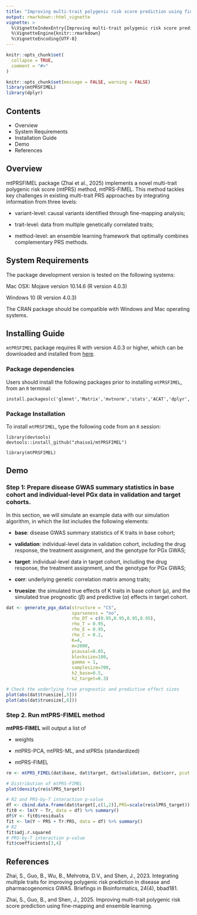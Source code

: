 ---
title: "Improving multi-trait polygenic risk score prediction using fine-mapping and ensemble learning"
output: rmarkdown::html_vignette
vignette: >
  %\VignetteIndexEntry{Improving multi-trait polygenic risk score prediction using fine-mapping and ensemble learning}
  %\VignetteEngine{knitr::rmarkdown}
  %\VignetteEncoding{UTF-8}
---

```{r, include = FALSE}
knitr::opts_chunk$set(
  collapse = TRUE,
  comment = "#>"
)
```

```{r setup}
knitr::opts_chunk$set(message = FALSE, warning = FALSE)
library(mtPRSFIMEL)
library(dplyr)
```

## Contents

- Overview
- System Requirements
- Installation Guide
- Demo
- References

## Overview

mtPRSFIMEL package (Zhai et al., 2025) implements a novel multi-trait polygenic risk score (mtPRS) method, mtPRS-FIMEL. This method tackles key challenges in existing multi-trait PRS approaches by integrating information from three levels:

- variant-level: causal variants identified through fine-mapping analysis;

- trait-level: data from multiple genetically correlated traits;

- method-level: an ensemble learning framework that optimally combines complementary PRS methods.

## System Requirements

The package development version is tested on the following systems:

Mac OSX: Mojave version 10.14.6 (R version 4.0.3)  

Windows 10 (R version 4.0.3)

The CRAN package should be compatible with Windows and Mac operating systems.

## Installing Guide

`mtPRSFIMEL` package requires R with version 4.0.3 or higher, which can be downloaded and installed from [here](https://github.com/zhaiso1/mtPRSFIMEL). 

### Package dependencies

Users should install the following packages prior to installing `mtPRSFIMEL`, from an `R` terminal:

```
install.packages(c('glmnet','Matrix','mvtnorm','stats','ACAT','dplyr','data.table'))
```

### Package Installation

To install `mtPRSFIMEL`, type the following code from an `R` session:

```
library(devtools)
devtools::install_github("zhaiso1/mtPRSFIMEL")

library(mtPRSFIMEL)
```

## Demo

### Step 1: Prepare disease GWAS summary statistics in base cohort and individual-level PGx data in validation and target cohorts.

In this section, we will simulate an example data with our simulation algorithm, in which the list includes the following elements:

- **base**: disease GWAS summary statistics of K traits in base cohort;

- **validation**: individual-level data in validation cohort, including the drug response, the treatment assignment, and the genotype for PGx GWAS;

- **target**: individual-level data in target cohort, including the drug response, the treatment assignment, and the genotype for PGx GWAS;

- **corr**: underlying genetic correlation matrix among traits;

- **truesize**: the simulated true effects of K traits in base cohort ($\mu$), and the simulated true prognostic ($\beta$) and predictive ($\alpha$) effects in target cohort.

```{r eval=TRUE, echo=TRUE, message=FALSE, warning=FALSE}
dat <- generate_pgx_data(structure = "CS",
                         sparseness = "no",
                         rho_DT = c(0.95,0.95,0.95,0.95),
                         rho_T = 0.95,
                         rho_E = 0.95,
                         rho_C = 0.2,
                         K=4,
                         m=2000,
                         pcausal=0.05,
                         blocksize=100,
                         gamma = 1,
                         samplesize=700,
                         h2_base=0.5,
                         h2_target=0.3)
```

```{r}
# Check the underlying true prognostic and predictive effect sizes
plot(abs(dat$truesize[,5]))
plot(abs(dat$truesize[,6]))
```

### Step 2. Run mtPRS-FIMEL method

**mtPRS-FIMEL** will output a list of

- weights

- mtPRS-PCA, mtPRS-ML, and stPRSs (standardized)

- mtPRS-FIMEL

```{r, eval=TRUE, echo=TRUE}
re <- mtPRS_FIMEL(dat$base, dat$target, dat$validation, dat$corr, pcut = 1, varcut = 0.8, K = 4, phenotype = "pgx")

# Distribution of mtPRS-FIMEL
plot(density(re$slPRS_target))
```

```{r}
# R2 and PRS-by-T interaction p-value
df <- cbind.data.frame(dat$target[,c(1,2)],PRS=scale(re$slPRS_target))
fit0 <- lm(Y ~ Tr, data = df) %>% summary()
df$Y <- fit0$residuals
fit <- lm(Y ~ PRS + Tr:PRS, data = df) %>% summary()
# R2
fit$adj.r.squared
# PRS-by-T interaction p-value
fit$coefficients[3,4]
```

## References

Zhai, S., Guo, B., Wu, B., Mehrotra, D.V., and Shen, J., 2023. Integrating multiple traits for improving polygenic risk prediction in disease and pharmacogenomics GWAS. Briefings in Bioinformatics, 24(4), bbad181.

Zhai, S., Guo, B., and Shen, J., 2025. Improving multi-trait polygenic risk score prediction using fine-mapping and ensemble learning.


